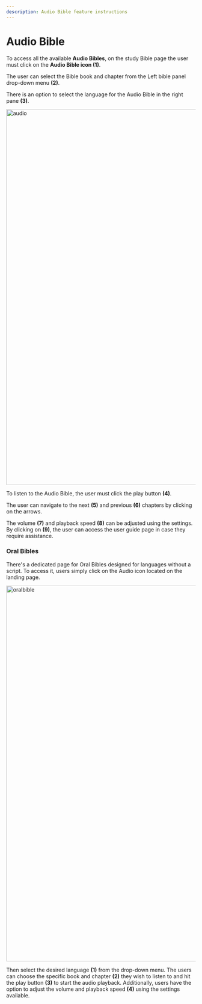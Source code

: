 ```yaml
---
description: Audio Bible feature instructions
---
```


# Audio Bible

To access all the available **Audio Bibles**, on the study Bible page the user must click on the **Audio Bible icon (1)**.

The user can select the Bible book and chapter from the Left bible panel drop-down menu **(2)**.

There is an option to select the language for the Audio Bible in the right pane **(3)**.

<img src="/img/assets/audio.png" width="1000px" alt="audio" />

To listen to the Audio Bible, the user must click the play button **(4)**.

The user can navigate to the next **(5)** and previous **(6)** chapters by clicking on the arrows.

The volume **(7)** and playback speed **(8)** can be adjusted using the settings.
By clicking on **(9)**, the user can access the user guide page in case they require assistance.

### Oral Bibles

There's a dedicated page for Oral Bibles designed for languages without a script. To access it, users simply click on the Audio icon located on the landing page.

 <img src="/img/assets/oralbible.png" width="1000px" alt="oralbible" /> 


 Then select the desired language **(1)** from the drop-down menu. The users can choose the specific book and chapter **(2)** they wish to listen to and hit the play button **(3)** to start the audio playback. Additionally, users have the option to adjust the volume and playback speed **(4)** using the settings available.